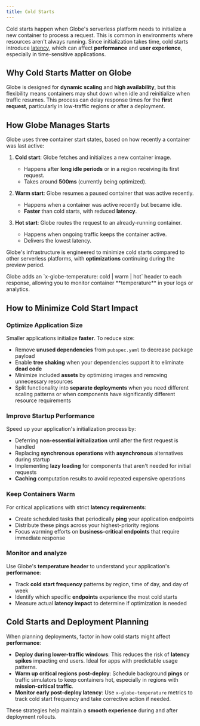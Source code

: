 ```yaml
---
title: Cold Starts
---
```


Cold starts happen when Globe's serverless platform needs to initialize a new container to process a request. This is common in environments where resources aren't always running. Since initialization takes time, cold starts introduce [latency](https://www.cloudflare.com/learning/performance/glossary/what-is-latency/), which can affect **performance** and **user experience**, especially in time-sensitive applications.

## Why Cold Starts Matter on Globe

Globe is designed for **dynamic scaling** and **high availability**, but this flexibility means containers may shut down when idle and reinitialize when traffic resumes. This process can delay response times for the **first request**, particularly in low-traffic regions or after a deployment.

## How Globe Manages Starts

Globe uses three container start states, based on how recently a container was last active:

1. **Cold start**: Globe fetches and initializes a new container image.

   - Happens after **long idle periods** or in a region receiving its first request.
   - Takes around **500ms** (currently being optimized).

2. **Warm start**: Globe resumes a paused container that was active recently.

   - Happens when a container was active recently but became idle.
   - **Faster** than cold starts, with reduced **latency**.

3. **Hot start**: Globe routes the request to an already-running container.

   - Happens when ongoing traffic keeps the container active.
   - Delivers the lowest latency.

Globe's infrastructure is engineered to minimize cold starts compared to other serverless platforms, with **optimizations** continuing during the preview period.

<Info>
  Globe adds an `x-globe-temperature: cold | warm | hot` header to each
  response, allowing you to monitor container **temperature** in your logs or
  analytics.
</Info>

## How to Minimize Cold Start Impact

### Optimize Application Size

Smaller applications initialize **faster**. To reduce size:

- Remove **unused dependencies** from `pubspec.yaml` to decrease package payload
- Enable **tree shaking** when your dependencies support it to eliminate **dead code**
- Minimize included **assets** by optimizing images and removing unnecessary resources
- Split functionality into **separate deployments** when you need different scaling patterns or when components have significantly different resource requirements

### Improve Startup Performance

Speed up your application's initialization process by:

- Deferring **non-essential initialization** until after the first request is handled
- Replacing **synchronous operations** with **asynchronous** alternatives during startup
- Implementing **lazy loading** for components that aren't needed for initial requests
- **Caching** computation results to avoid repeated expensive operations

### Keep Containers Warm

For critical applications with strict **latency requirements**:

- Create scheduled tasks that periodically **ping** your application endpoints
- Distribute these pings across your highest-priority regions
- Focus warming efforts on **business-critical endpoints** that require immediate response

### Monitor and analyze

Use Globe's **temperature header** to understand your application's **performance**:

- Track **cold start frequency** patterns by region, time of day, and day of week
- Identify which specific **endpoints** experience the most cold starts
- Measure actual **latency impact** to determine if optimization is needed

## Cold Starts and Deployment Planning

When planning deployments, factor in how cold starts might affect **performance**:

- **Deploy during lower-traffic windows**: This reduces the risk of **latency spikes** impacting end users. Ideal for apps with predictable usage patterns.
- **Warm up critical regions post-deploy**: Schedule background **pings** or traffic simulators to keep containers hot, especially in regions with **mission-critical traffic**.
- **Monitor early post-deploy latency**: Use `x-globe-temperature` metrics to track cold start frequency and take corrective action if needed.

These strategies help maintain a **smooth experience** during and after deployment rollouts.
